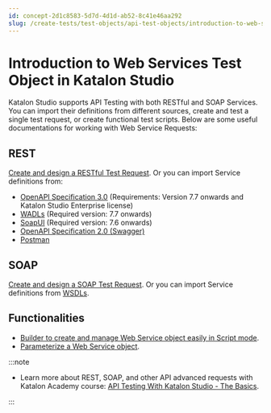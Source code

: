 ```yaml
---
id: concept-2d1c8583-5d7d-4d1d-ab52-8c41e46aa292
slug: /create-tests/test-objects/api-test-objects/introduction-to-web-services-test-object-in-katalon-studio
---
```


# Introduction to Web Services Test Object in Katalon Studio

Katalon Studio supports API Testing with both RESTful and SOAP Services. You can import their definitions from different sources, create and test a single test request, or create functional test scripts. Below are some useful documentations for working with Web Service Requests:

## REST

[Create and design a RESTful Test Request](/create-tests/test-objects/api-test-objects/rest-request/rest-request-in-katalon-studio). Or you can import Service definitions from:

-   [OpenAPI Specification 3.0](/create-tests/test-objects/api-test-objects/import-web-service-objects/import-rest-api-with-openapi-specification-3-0-to-katalon-studio) \(Requirements: Version 7.7 onwards and Katalon Studio Enterprise license\)
-   [WADLs](/create-tests/test-objects/api-test-objects/import-web-service-objects/import-restful-requests-from-wadls-to-katalon-studio) \(Required version: 7.7 onwards\)
-   [SoapUI](/create-tests/test-objects/api-test-objects/import-web-service-objects/import-web-service-requests-from-soapui-to-katalon-studio) \(Required version: 7.6 onwards\)
-   [OpenAPI Specification 2.0 \(Swagger\)](/create-tests/test-objects/api-test-objects/import-web-service-objects/import-restful-requests-with-openapi-specification-2-0-swagger-to-katalon-studio)
-   [Postman](/create-tests/test-objects/api-test-objects/import-web-service-objects/import-restful-from-postman-to-katalon-studio)

## SOAP

[Create and design a SOAP Test Request](/create-tests/test-objects/api-test-objects/soap-request-in-katalon-studio). Or you can import Service definitions from [WSDLs](/create-tests/test-objects/api-test-objects/import-web-service-objects/import-soap-requests-from-wsdls-to-katalon-studio).

## Functionalities

-   [Builder to create and manage Web Service object easily in Script mode](/create-tests/test-objects/api-test-objects/web-services-builder-in-katalon-studio).
-   [Parameterize a Web Service object](/create-tests/test-objects/api-test-objects/rest-request/parameterize-a-web-service-object-in-katalon-studio).


:::note

-   Learn more about REST, SOAP, and other API advanced requests with Katalon Academy course: [API Testing With Katalon Studio - The Basics](https://academy.katalon.com/courses/katalon-api-testing/?utm_source=kat_docs&utm_medium=web_services_test_objects).

:::